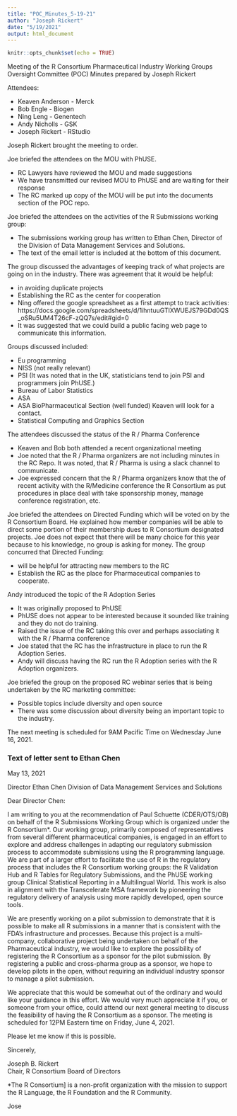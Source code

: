 ```yaml
---
title: "POC_Minutes_5-19-21"
author: "Joseph Rickert"
date: "5/19/2021"
output: html_document
---
```


```r
knitr::opts_chunk$set(echo = TRUE)
```

Meeting of the R Consortium Pharmaceutical Industry Working Groups Oversight Committee (POC)
Minutes prepared by Joseph Rickert

Attendees:   

* Keaven Anderson - Merck
* Bob Engle - Biogen
* Ning Leng - Genentech
* Andy Nicholls - GSK
* Joseph Rickert - RStudio


Joseph Rickert brought the meeting to order. 

Joe briefed the attendees on the MOU with PhUSE.

* RC Lawyers have reviewed the MOU and made suggestions
* We have transmitted our revised MOU to PhUSE and are waiting for their response
* The RC marked up copy of the MOU will be put into the documents section of the POC repo.

Joe briefed the attendees on the activities of the R Submissions working group:

* The submissions working group has written to Ethan Chen, Director of the Division of Data Management Services and Solutions.
* The text of the email letter is included at the bottom of this document.

The group discussed the advantages of keeping track of what projects are going on in the industry. There was agreement that it would be helpful:   

* in avoiding duplicate projects
* Establishing the RC as the center for cooperation 
* Ning offered the google spreadsheet as a first attempt to track activities:  https://docs.google.com/spreadsheets/d/1ihntuuGTlXWUEJS79GDd0QS_oSRu5UM4T26cF-zQQ7s/edit#gid=0
* It was suggested that we could build a public facing web page to communicate this information.

Groups discussed included:   

* Eu programming
* NISS (not really relevant)
* PSI (It was noted that in the UK, statisticians tend to join PSI and programmers join PhUSE.)
* Bureau of Labor Statistics
* ASA
* ASA BioPharmaceutical Section (well funded) Keaven will look for a contact.
* Statistical Computing and Graphics Section


The attendees discussed the status of the R / Pharma Conference  

* Keaven and Bob both attended a recent organizational meeting
* Joe noted that the R / Pharma organizers are not including minutes in the RC Repo. It was noted, that R / Pharma is using a slack channel to communicate.
* Joe expressed concern that the R / Pharma organizers know that the of recent activity with the R/Medicine conference the R Consortium as put procedures in place deal with take sponsorship money, manage conference registration, etc.


Joe briefed the attendees on Directed Funding which will be voted on by the R Consortium Board. He explained how member companies will be able to direct some portion of their membership dues to R Consortium designated projects. Joe does not expect that there will be many choice for this year because to his knowledge, no group is asking for money. The group concurred that Directed Funding:  

* will be helpful for attracting new members to the RC 
* Establish the RC as the place for Pharmaceutical companies to cooperate.

Andy introduced the topic of the R Adoption Series  

* It was originally proposed to PhUSE
* PhUSE does not appear to be interested because it sounded like training and they do not do training.
* Raised the issue of the RC taking this over and perhaps associating it with the R / Pharma conference
* Joe stated that the RC has the infrastructure in place to run the R Adoption Series.
* Andy will discuss having the RC run the  R Adoption series with the R Adoption organizers.

Joe briefed the group on the proposed RC webinar series that is being undertaken by the RC marketing committee:  

* Possible topics include diversity and open source
* There was some discussion about diversity being an important topic to the industry.

The next meeting is scheduled for 9AM Pacific Time on Wednesday June 16, 2021.


### Text of letter sent to Ethan Chen
May 13, 2021

Director Ethan Chen
Division of Data Management Services and Solutions


Dear Director Chen:

I am writing to you at the recommendation of Paul Schuette (CDER/OTS/OB) on behalf of the R Submissions Working Group which is organized under the R Consortium*. Our working group, primarily composed of representatives from several different pharmaceutical companies, is engaged in an effort to explore and address challenges in adapting our regulatory submission process to accommodate submissions using the R programming language. We are part of a larger effort to facilitate the use of R in the regulatory process that includes the R Consortium working groups: the R Validation Hub and R Tables for Regulatory Submissions, and the PhUSE working group Clinical Statistical Reporting in a Multilingual World. This work is also in alignment with the Transcelerate MSA framework by pioneering the regulatory delivery of analysis using more rapidly developed, open source tools.

We are presently working on a pilot submission to demonstrate that it is possible to make all R submissions in a manner that is consistent with the FDA's infrastructure and processes. Because this project is a multi-company, collaborative project being undertaken on behalf of the Pharmaceutical industry, we would like to explore the possibility of registering the R Consortium as a sponsor for the pilot submission. By registering a public and cross-pharma group as a sponsor, we hope to develop pilots in the open, without requiring an individual industry sponsor to manage a pilot submission.

We appreciate that this would be somewhat out of the ordinary and would like your guidance in this effort. We would very much appreciate it if you, or someone from your office, could attend our next general meeting to discuss the feasibility of having the R Consortium as a sponsor. The meeting is scheduled for 12PM Eastern time on Friday, June 4, 2021.

Please let me know if this is possible.

Sincerely,


Joseph B. Rickert      
Chair, R Consortium Board of Directors


*The R Consortium] is a non-profit organization with the mission to support the R Language, the R Foundation and the R Community.



Jose
